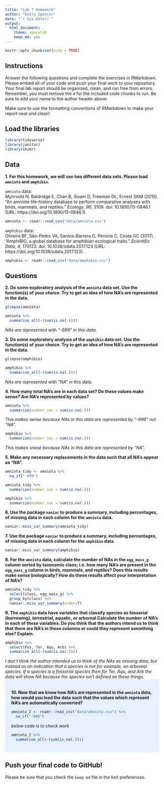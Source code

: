 ```yaml
---
title: "Lab 7 Homework"
author: "Emily Spencer"
date: "`r Sys.Date()`"
output:
  html_document: 
    theme: spacelab
    keep_md: yes
---
```


```r
knitr::opts_chunk$set(echo = TRUE)
```

## Instructions
Answer the following questions and complete the exercises in RMarkdown. Please embed all of your code and push your final work to your repository. Your final lab report should be organized, clean, and run free from errors. Remember, you must remove the `#` for the included code chunks to run. Be sure to add your name to the author header above.  

Make sure to use the formatting conventions of RMarkdown to make your report neat and clean!  

## Load the libraries
```r
library(tidyverse)
library(janitor)
library(skimr)
``` 

## Data
**1. For this homework, we will use two different data sets. Please load `amniota` and `amphibio`.**  

`amniota` data:  
Myhrvold N, Baldridge E, Chan B, Sivam D, Freeman DL, Ernest SKM (2015). “An amniote life-history
database to perform comparative analyses with birds, mammals, and reptiles.” _Ecology_, *96*, 3109.
doi: 10.1890/15-0846.1 (URL: https://doi.org/10.1890/15-0846.1).
```r
amniota <- readr::read_csv("data/amniota.csv")
```

`amphibio` data:  
Oliveira BF, São-Pedro VA, Santos-Barrera G, Penone C, Costa GC (2017). “AmphiBIO, a global database
for amphibian ecological traits.” _Scientific Data_, *4*, 170123. doi: 10.1038/sdata.2017.123 (URL:
https://doi.org/10.1038/sdata.2017.123).
```r
amphibio <- readr::read_csv("data/amphibio.csv")
```

## Questions  
**2. Do some exploratory analysis of the `amniota` data set. Use the function(s) of your choice. Try to get an idea of how NA's are represented in the data.**  

```r
glimpse(amniota)
```
```r
amniota %>% 
  summarise_all(~(sum(is.na(.))))
```
*NAs are represented with "-999" in this data.*

**3. Do some exploratory analysis of the `amphibio` data set. Use the function(s) of your choice. Try to get an idea of how NA's are represented in the data.**  

```r
glimpse(amphibio)
```
```r
amphibio %>% 
  summarise_all(~(sum(is.na(.))))
```
*NAs are represented with "NA" in this data.*

**4. How many total NA's are in each data set? Do these values make sense? Are NA's represented by values?**   

```r
amniota %>% 
  summarize(number_nas = sum(is.na(.)))
```
*This makes sense because NAs in this data are represented by "-999" not "NA".*

```r
amphibio %>% 
  summarize(number_nas = sum(is.na(.)))
```
*This makes snese because NAs in this data are represented by "NA".*

**5. Make any necessary replacements in the data such that all NA's appear as "NA".**   
```r
amniota_tidy <- amniota %>% 
  na_if("-999")

amniota_tidy %>% 
  summarize(number_nas = sum(is.na(.)))
```

```r
amphibio %>% 
  summarize(number_nas = sum(is.na(.)))
```

**6. Use the package `naniar` to produce a summary, including percentages, of missing data in each column for the `amniota` data.**  
```r
naniar::miss_var_summary(amniota_tidy)
```

**7. Use the package `naniar` to produce a summary, including percentages, of missing data in each column for the `amphibio` data.**
```r
naniar::miss_var_summary(amphibio)
```

**8. For the `amniota` data, calculate the number of NAs in the `egg_mass_g` column sorted by taxonomic class; i.e. how many NA's are present in the `egg_mass_g` column in birds, mammals, and reptiles? Does this results make sense biologically? How do these results affect your interpretation of NA's?**  

```r
amniota_tidy %>% 
  select(class, egg_mass_g) %>% 
  group_by(class) %>% 
  naniar::miss_var_summary(order=T)
```

**9. The `amphibio` data have variables that classify species as fossorial (burrowing), terrestrial, aquatic, or arboreal.Calculate the number of NA's in each of these variables. Do you think that the authors intend us to think that there are NA's in these columns or could they represent something else? Explain.**
```r
amphibio %>% 
  select(Fos, Ter, Aqu, Arb) %>% 
  summarise_all(~(sum(is.na(.))))
```
*I don't think the author intended us to think of the NAs as missing data, but instead as an indication that a species is not for example, an arboreal species. If a species is a fossorial species then for Ter, Aqu, and Arb the data will show NA because the species isn't defined as those things.* 
<style>
div.blue { background-color:#e6f0ff; border-radius: 5px; padding: 20px;}
</style>
<div class = "blue">

**10. Now that we know how NA's are represented in the `amniota` data, how would you load the data such that the values which represent NA's are automatically converted?**
```r
amniota_2 <- readr::read_csv("data/amniota.csv") %>% 
  na_if("-999")
```
*below code is to check work*
```r
amniota_2 %>% 
  summarise_all(~(sum(is.na(.))))
```
</div>

## Push your final code to GitHub!
Please be sure that you check the `keep md` file in the knit preferences.  